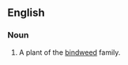 ==English==

===Noun===
{{head|en}}
# {{misspelling of|convolvulus|lang=en}} A plant of the [[bindweed]] family.